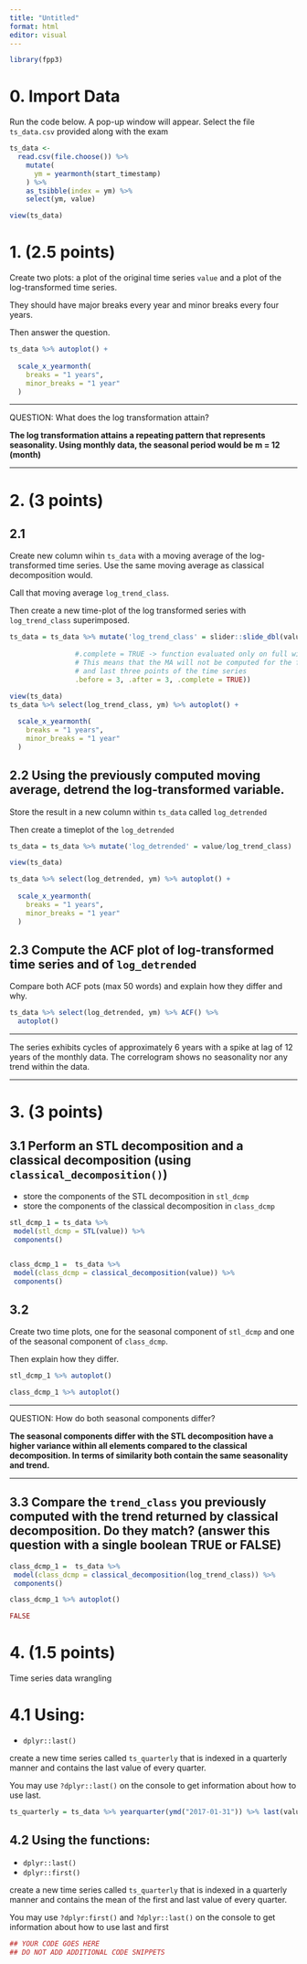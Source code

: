 ```yaml
---
title: "Untitled"
format: html
editor: visual
---
```


```r
library(fpp3)
```

# 0. Import Data

Run the code below. A pop-up window will appear. Select the file `ts_data.csv` provided along with the exam

```r
ts_data <- 
  read.csv(file.choose()) %>% 
    mutate(
      ym = yearmonth(start_timestamp)
    ) %>% 
    as_tsibble(index = ym) %>% 
    select(ym, value)

view(ts_data)
```

# 1. (2.5 points)

Create two plots: a plot of the original time series `value` and a plot of the log-transformed time series.

They should have major breaks every year and minor breaks every four years.

Then answer the question.

```r
ts_data %>% autoplot() +
  
  scale_x_yearmonth(
    breaks = "1 years",
    minor_breaks = "1 year"
  )
```

------------------------------------------------------------------------

QUESTION: What does the log transformation attain?

**The log transformation attains a repeating pattern that represents seasonality. Using monthly data, the seasonal period would be m = 12 (month)**

------------------------------------------------------------------------

# 2. (3 points)

## 2.1

Create new column wihin `ts_data` with a moving average of the log-transformed time series. Use the same moving average as classical decomposition would.

Call that moving average `log_trend_class`.

Then create a new time-plot of the log transformed series with `log_trend_class` superimposed.

```r
ts_data = ts_data %>% mutate('log_trend_class' = slider::slide_dbl(value, mean,
                               
                #.complete = TRUE -> function evaluated only on full windows
                # This means that the MA will not be computed for the first
                # and last three points of the time series
                .before = 3, .after = 3, .complete = TRUE)) 

view(ts_data)
ts_data %>% select(log_trend_class, ym) %>% autoplot() +
  
  scale_x_yearmonth(
    breaks = "1 years",
    minor_breaks = "1 year"
  )
```

## 2.2 Using the previously computed moving average, detrend the log-transformed variable.

Store the result in a new column within `ts_data` called `log_detrended`

Then create a timeplot of the `log_detrended`

```r
ts_data = ts_data %>% mutate('log_detrended' = value/log_trend_class)

view(ts_data)

ts_data %>% select(log_detrended, ym) %>% autoplot() +
  
  scale_x_yearmonth(
    breaks = "1 years",
    minor_breaks = "1 year"
  )
```

## 2.3 Compute the ACF plot of log-transformed time series and of `log_detrended`

Compare both ACF pots (max 50 words) and explain how they differ and why.

```r
ts_data %>% select(log_detrended, ym) %>% ACF() %>%
  autoplot() 

```

------------------------------------------------------------------------

The series exhibits cycles of approximately 6 years with a spike at lag of 12 years of the monthly data. The correlogram shows no seasonality nor any trend within the data.

------------------------------------------------------------------------

# 3. (3 points)

## 3.1 Perform an STL decomposition and a classical decomposition (using `classical_decomposition()`)

-   store the components of the STL decomposition in `stl_dcmp`
-   store the components of the classical decomposition in `class_dcmp`

```r
stl_dcmp_1 = ts_data %>%
 model(stl_dcmp = STL(value)) %>%
 components()


class_dcmp_1 =  ts_data %>%
 model(class_dcmp = classical_decomposition(value)) %>%
 components()

```

## 3.2

Create two time plots, one for the seasonal component of `stl_dcmp` and one of the seasonal component of `class_dcmp`.

Then explain how they differ.

```r
stl_dcmp_1 %>% autoplot()

class_dcmp_1 %>% autoplot()

```

------------------------------------------------------------------------

QUESTION: How do both seasonal components differ?

**The seasonal components differ with the STL decomposition have a higher variance within all elements compared to the classical decomposition. In terms of similarity both contain the same seasonality and trend.**

------------------------------------------------------------------------

## 3.3 Compare the `trend_class` you previously computed with the trend returned by classical decomposition. Do they match? (answer this question with a single boolean TRUE or FALSE)

```r
class_dcmp_1 =  ts_data %>%
 model(class_dcmp = classical_decomposition(log_trend_class)) %>%
 components()

class_dcmp_1 %>% autoplot()

FALSE
```

# 4. (1.5 points)

Time series data wrangling

# 4.1 Using:

-   `dplyr::last()`

create a new time series called `ts_quarterly` that is indexed in a quarterly manner and contains the last value of every quarter.

You may use `?dplyr::last()` on the console to get information about how to use last.

```r
ts_quarterly = ts_data %>% yearquarter(ymd("2017-01-31")) %>% last(value, order_by = NULL, default = NULL, na_rm = FALSE)

```

## 4.2 Using the functions:

-   `dplyr::last()`
-   `dplyr::first()`

create a new time series called `ts_quarterly` that is indexed in a quarterly manner and contains the mean of the first and last value of every quarter.

You may use `?dplyr:first()` and `?dplyr::last()` on the console to get information about how to use last and first

```r
## YOUR CODE GOES HERE
## DO NOT ADD ADDITIONAL CODE SNIPPETS
```
